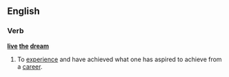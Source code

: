 ==English==

===Verb===
'''[[live]] [[the]] [[dream]]'''

# To [[experience]] and have achieved what one has aspired to achieve from a [[career]].